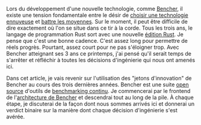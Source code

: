 Lors du développement d'une nouvelle technologie, comme [Bencher][bencher], il existe une tension fondamentale entre le désir de [choisir une technologie ennuyeuse][choose boring technology] et [battre les moyennes][beating the averages]. Sur le moment, il peut être difficile de dire exactement où l'on se situe dans ce tir à la corde. Tous les trois ans, le langage de programmation Rust sort avec une nouvelle [édition Rust][rust editions]. Je pense que c'est une bonne cadence. C'est assez long pour permettre de réels progrès. Pourtant, assez court pour ne pas s'éloigner trop. Avec Bencher atteignant ses 3 ans ce printemps, j'ai pensé qu'il serait temps de s'arrêter et réfléchir à toutes les décisions d'ingénierie qui nous ont amenés ici.

Dans cet article, je vais revenir sur l'utilisation des "jetons d'innovation" de Bencher au cours des trois dernières années. Bencher est une suite [open source][github bencher] d'outils de [benchmarking continu][continuous benchmarking]. Je commencerai par le frontend de l'[architecture de Bencher][architecture] et descendrai tout au long de la pile. À chaque étape, je discuterai de la façon dont nous sommes arrivés ici et donnerai un verdict binaire sur la manière dont chaque décision d'ingénierie s'est avérée.

[bencher]: https://bencher.dev
[choose boring technology]: https://mcfunley.com/choose-boring-technology
[beating the averages]: https://paulgraham.com/avg.html
[rust editions]: https://doc.rust-lang.org/edition-guide/editions/
[github bencher]: https://github.com/bencherdev/bencher
[continuous benchmarking]: /fr/docs/explanation/continuous-benchmarking/
[architecture]: /fr/docs/reference/architecture/